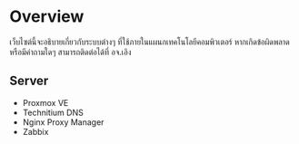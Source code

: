 # Overview

เว็บไซต์นี้จะอธิบายเกี่ยวกับระบบต่างๆ ที่ใช้ภายในแผนกเทคโนโลยีคอมพิวเตอร์ หากเกิดข้อผิดพลาดหรือมีคำถามใดๆ สามารถติดต่อได้ที่ อจ.เอิง

## Server

- Proxmox VE
- Technitium DNS
- Nginx Proxy Manager
- Zabbix
